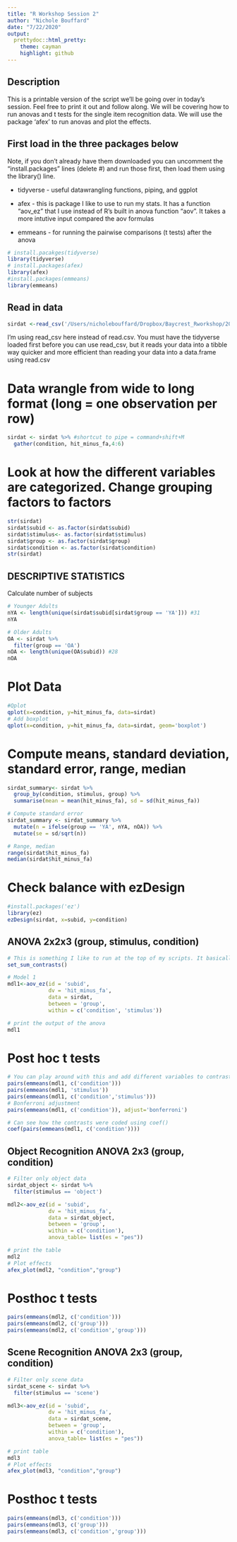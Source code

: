 ```yaml
---
title: "R Workshop Session 2"
author: "Nichole Bouffard"
date: "7/22/2020"
output:
  prettydoc::html_pretty:
    theme: cayman
    highlight: github
---
```


## Description

This is a printable version of the script we'll be going over in today's session. Feel free to print it out and follow along. We will be covering how to run anovas and t tests for the single item recognition data. We will use the package 'afex' to run anovas and plot the effects.

## First load in the three packages below
Note, if you don't already have them downloaded you can uncomment the "install.packages" lines (delete #) and run those first, then load them using the library() line.

+ tidyverse - useful datawrangling functions, piping, and ggplot 

+ afex - this is package I like to use to run my stats. It has a function "aov_ez" that I use instead of R's built in anova function "aov". It takes a more intutive input compared the aov formulas 

+ emmeans - for running the pairwise comparisons (t tests) after the anova
 
```r
# install.pacakges(tidyverse)
library(tidyverse)
# install.packages(afex)
library(afex)
#install.packages(emmeans)
library(emmeans)
```

## Read in data

```r
sirdat <-read_csv('/Users/nicholebouffard/Dropbox/Baycrest_Rworkshop/2020/part2/SngItmRec.csv')
```

I'm using read_csv here instead of read.csv. You must have the tidyverse loaded first before you can use read_csv, but it reads your data into a tibble way quicker and more efficient than reading your data into a data.frame using read.csv

# Data wrangle from wide to long format (long = one observation per row)

```r
sirdat <- sirdat %>% #shortcut to pipe = command+shift+M
  gather(condition, hit_minus_fa,4:6)
```

# Look at how the different variables are categorized. Change grouping factors to factors

```r
str(sirdat)
sirdat$subid <- as.factor(sirdat$subid)
sirdat$stimulus<- as.factor(sirdat$stimulus)
sirdat$group <- as.factor(sirdat$group)
sirdat$condition <- as.factor(sirdat$condition)
str(sirdat)
```

## DESCRIPTIVE STATISTICS
Calculate number of subjects

```r
# Younger Adults
nYA <- length(unique(sirdat$subid[sirdat$group == 'YA'])) #31
nYA

# Older Adults
OA <- sirdat %>%  
  filter(group == 'OA') 
nOA <- length(unique(OA$subid)) #28
nOA
```

# Plot Data 

```r
#Qplot
qplot(x=condition, y=hit_minus_fa, data=sirdat)
# Add boxplot
qplot(x=condition, y=hit_minus_fa, data=sirdat, geom='boxplot')

```

# Compute means, standard deviation, standard error, range, median

```r
sirdat_summary<- sirdat %>% 
  group_by(condition, stimulus, group) %>% 
  summarise(mean = mean(hit_minus_fa), sd = sd(hit_minus_fa))

# Compute standard error
sirdat_summary <- sirdat_summary %>% 
  mutate(n = ifelse(group == 'YA', nYA, nOA)) %>% 
  mutate(se = sd/sqrt(n))

# Range, median
range(sirdat$hit_minus_fa)
median(sirdat$hit_minus_fa)
```

# Check balance with ezDesign

```r
#install.packages('ez')
library(ez)
ezDesign(sirdat, x=subid, y=condition)
```

## ANOVA 2x2x3 (group, stimulus, condition)

```r
# This is something I like to run at the top of my scripts. It basically sets up your environment to do contrast coding so your contrasts sum to zero (the default in R is not to do this)
set_sum_contrasts()

# Model 1
mdl1<-aov_ez(id = 'subid',
             dv = 'hit_minus_fa',
             data = sirdat,
             between = 'group',
             within = c('condition', 'stimulus'))

# print the output of the anova
mdl1

```

# Post hoc t tests

```r
# You can play around with this and add different variables to contrast by
pairs(emmeans(mdl1, c('condition')))
pairs(emmeans(mdl1, 'stimulus'))
pairs(emmeans(mdl1, c('condition','stimulus')))
# Bonferroni adjustment
pairs(emmeans(mdl1, c('condition')), adjust='bonferroni')

# Can see how the contrasts were coded using coef()
coef(pairs(emmeans(mdl1, c('condition'))))
```

## Object Recognition ANOVA 2x3 (group, condition)

```r
# Filter only object data
sirdat_object <- sirdat %>% 
  filter(stimulus == 'object')

mdl2<-aov_ez(id = 'subid',
             dv = 'hit_minus_fa',
             data = sirdat_object,
             between = 'group',
             within = c('condition'),
             anova_table= list(es = "pes"))

# print the table
mdl2
# Plot effects
afex_plot(mdl2, "condition","group")
```

# Posthoc t tests 

```r
pairs(emmeans(mdl2, c('condition')))
pairs(emmeans(mdl2, c('group')))
pairs(emmeans(mdl2, c('condition','group')))
```

## Scene Recognition ANOVA 2x3 (group, condition)

```r
# Filter only scene data
sirdat_scene <- sirdat %>% 
  filter(stimulus == 'scene')

mdl3<-aov_ez(id = 'subid',
             dv = 'hit_minus_fa',
             data = sirdat_scene,
             between = 'group',
             within = c('condition'),
             anova_table= list(es = "pes"))

# print table
mdl3
# Plot effects
afex_plot(mdl3, "condition","group")
```

# Posthoc t tests

```r
pairs(emmeans(mdl3, c('condition')))
pairs(emmeans(mdl3, c('group')))
pairs(emmeans(mdl3, c('condition','group')))
```

